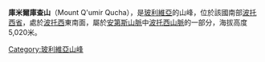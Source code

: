 {{Coord|19|48|S|65|39|W|display=title}}

'''庫米爾庫查山'''（Mount Q'umir Qucha），是[[玻利維亞|玻利維亞]]的山峰，位於該國南部[[波托西省|波托西省]]，處於[[波托西|波托西]]東南面，屬於[[安第斯山脈|安第斯山脈]]中[[波托西山脈|波托西山脈]]的一部分，海拔高度5,020米。

{{Bolivia-geo-stub}}
[[Category:玻利維亞山峰|Category:玻利維亞山峰]]